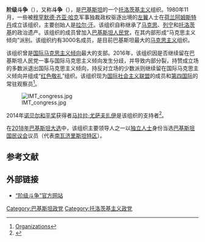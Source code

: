 {{About|巴基斯坦的托派組織|解決對立階級之間的衝突採取的手段|阶级斗争}}
{{Infobox political party
| name = 阶级斗争
| native_name = {{lang|ar|طبقاتی جدوجہد}}<br>The Struggle
| logo = The Struggle Pakistan logo.jpg
| logo_size = 250px
| colorcode = #FF0000
| foundation = 1980年11月
| position = [[极左翼|极左翼]]
| ideology = [[共产主义|共产主义]]<br>[[马克思主义|马克思主义]]<br>[[列宁主义|列宁主义]]<br>[[托洛茨基主义|托洛茨基主义]]<ref>{{Cite web|url=https://www.thenews.com.pk/print/617642-leftist-leader-dr-lal-khan-passes-away|title=Leftist leader Dr Lal Khan passes away|website=www.thenews.com.pk|language=en|access-date=2020-03-26}}</ref>
| headquarters = [[拉合尔|拉合尔]]
| 创始人 = [[拉尔·汗|拉尔·汗]]
| international = [[国际社会主义联盟|国际社会主义联盟]]<br>[[第四国际|第四国际]]（常驻观察员）
| website = http://struggle.pk
| country = 巴基斯坦
| colors = {{colorbox|Red}} [[红色|红色]]<br> {{colorbox|Black}} [[黑色|黑色]]<br>{{colorbox|White]}} [[白色|白色]]
|seats1_title       = [[巴基斯坦国民议会|国民议会]]
|seats1             = {{Composition bar|1|342|hex=red}}
}}
'''阶级斗争'''（{{lang-ur|طبقاتی جدوجہد}}），又称'''斗争'''（{{lang-en|The Struggle}}），是[[巴基斯坦|巴基斯坦]]的一个[[托洛茨基主义|托洛茨基主义]]组织。1980年11月，一些被[[穆罕默德·齐亚·哈克|穆罕默德·齐亚·哈克]]军事独裁政权驱逐出境的[[左翼|左翼]]人士在[[荷兰|荷兰]][[阿姆斯特丹|阿姆斯特丹]]成立该组织，主要创始人是[[拉尔·汗|拉尔·汗]]。该组织自称继承了[[马克思|马克思]]、[[列宁|列宁]]和[[托洛茨基|托洛茨基]]的政治遗产。该组织的成员曾加入[[巴基斯坦人民党|巴基斯坦人民党]]，在其内部形成“马克思主义倾向”派别。该组织约有3000名成员，是目前巴基斯坦最大的[[马克思主义|马克思主义]]组织。

该组织曾是[[国际马克思主义倾向|国际马克思主义倾向]]最大的支部。2016年，该组织因是否继续留在巴基斯坦人民党一事与国际马克思主义倾向发生分歧，并导致内部分裂，持赞成立场的多数派退出国际马克思主义倾向，持反对立场的少数派则继续留在国际马克思主义倾向并组成“[[红色敬礼|红色敬礼]]”组织。该组织现为[[国际社会主义联盟|国际社会主义联盟]]的成员和[[第四国际|第四国际]]的常驻观察员<ref>[https://fourth.international/en/organisations Organizations]</ref>。

[[File:IMT_congress.jpg|thumb]]

2014年[[诺贝尔和平奖|诺贝尔和平奖]]获得者[[马拉拉·尤萨夫扎伊|马拉拉·尤萨夫扎伊]]是该组织的支持者<ref>{{cite web|url=http://www.guancha.cn/politics/2014_10_10_274842.shtml|title=诺贝尔和平奖新得主马拉拉是托派马克思主义者?|website=www.guancha.cn}}</ref>。

在[[2018年巴基斯坦大选|2018年巴基斯坦大选]]中，该组织主要领导人之一{{le|阿里·瓦齐尔|Ali Wazir}}以[[独立人士|独立人士]]身份当选[[巴基斯坦国民议会|巴基斯坦国民议会]]议员（代表[[南瓦济里斯坦特区|南瓦济里斯坦特区]]）。

== 参考文献 ==
{{reflist}}

==外部链接==
*[https://web.archive.org/web/20160405130454/http://www.struggle.com.pk/ “阶级斗争”官方网站]

[[Category:巴基斯坦政党|Category:巴基斯坦政党]]
[[Category:托洛茨基主义政党|Category:托洛茨基主义政党]]